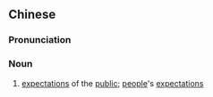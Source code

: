 {{also|众望}}
==Chinese==
{{zh-forms|s=众望}}

===Pronunciation===
{{zh-pron
|m=zhòngwàng
|c=zung3 mong6
|mn=qz,tw,xm,zz:chiòng-bōng
|cat=n
}}

===Noun===
{{zh-noun}}

# [[expectation]]s of the [[public]]; [[people]]'s [[expectation]]s
